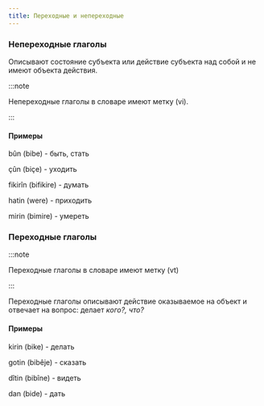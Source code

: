 ```yaml
---
title: Переходные и непереходные
---
```


### Непереходные глаголы

Описывают состояние субъекта или действие субъекта над собой и не имеют объекта действия.

:::note

Непереходные глаголы в словаре имеют метку (vi).

:::

#### Примеры

bûn (bibe) - быть, стать

çûn (biçe) - уходить

fikirîn (bifikire) - думать

hatin (were) - приходить

mirin (bimire) - умереть

### Переходные глаголы

:::note

Переходные глаголы в словаре имеют метку (vt)

:::

Переходные глаголы описывают действие оказываемое на объект и отвечает на вопрос: делает *кого?, что?*

#### Примеры

kirin (bike) - делать

gotin (bibêje) - сказать

dîtin (bibîne) - видеть

dan (bide) - дать